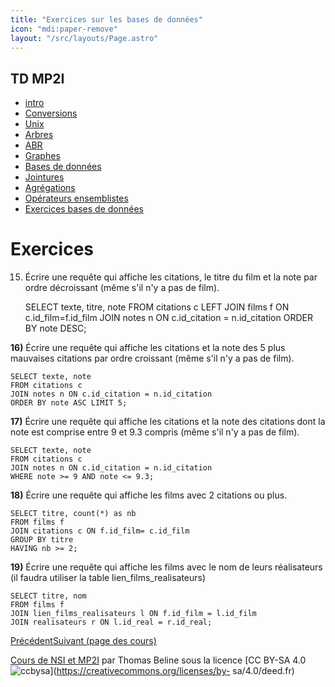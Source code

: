 ```yaml
---
title: "Exercices sur les bases de données"
icon: "mdi:paper-remove"
layout: "/src/layouts/Page.astro"
---
```

 
## TD MP2I

  * [intro](.)
  * [Conversions](conversions)
  * [Unix](unix)
  * [Arbres](arbres)
  * [ABR](arbres-binaires-recherche)
  * [Graphes](graphes)
  * [Bases de données](bases-de-donnees)
  * [Jointures](jointures)
  * [Agrégations](agregation)
  * [Opérateurs ensemblistes](operateurs-ensemblistes)
  * [Exercices bases de données](exercices-db)

# Exercices

15. Écrire une requête qui affiche les citations, le titre du film et la
note par ordre décroissant (même s'il n'y a pas de film).

    
    
    SELECT texte, titre, note
    FROM citations c
    LEFT JOIN films f ON c.id_film=f.id_film
    JOIN notes n ON c.id_citation = n.id_citation
    ORDER BY note DESC;

**16)** Écrire une requête qui affiche les citations et la note des 5 plus
mauvaises citations par ordre croissant (même s'il n'y a pas de film).

    
    
    SELECT texte, note
    FROM citations c
    JOIN notes n ON c.id_citation = n.id_citation
    ORDER BY note ASC LIMIT 5;

**17)** Écrire une requête qui affiche les citations et la note des citations
dont la note est comprise entre 9 et 9.3 compris (même s'il n'y a pas de
film).

    
    
    SELECT texte, note
    FROM citations c
    JOIN notes n ON c.id_citation = n.id_citation
    WHERE note >= 9 AND note <= 9.3;

**18)** Écrire une requête qui affiche les films avec 2 citations ou plus.

    
    
    SELECT titre, count(*) as nb
    FROM films f
    JOIN citations c ON f.id_film= c.id_film
    GROUP BY titre
    HAVING nb >= 2;

**19)** Écrire une requête qui affiche les films avec le nom de leurs
réalisateurs (il faudra utiliser la table lien_films_realisateurs)

    
    
    SELECT titre, nom
    FROM films f
    JOIN lien_films_realisateurs l ON f.id_film = l.id_film
    JOIN realisateurs r ON l.id_real = r.id_real;

[Précédent](operateurs-ensemblistes)[Suivant (page des cours)](..)

[Cours de NSI et MP2I](https://kxs.fr/cours/) par Thomas Beline sous la
licence [CC BY-SA 4.0
![ccbysa](//cours/ccbysa.svg)](https://creativecommons.org/licenses/by-
sa/4.0/deed.fr)

